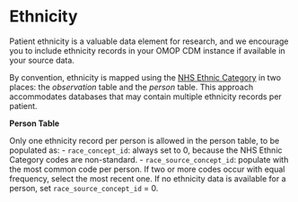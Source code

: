 
# Ethnicity

Patient ethnicity is a valuable data element for research, and we encourage you to include ethnicity records in your OMOP CDM instance if available in your source data.

By convention, ethnicity is mapped using the [NHS Ethnic Category](https://athena.ohdsi.org/search-terms/terms?vocabulary=NHS+Ethnic+Category&page=1&pageSize=15&query=) in two places: the *observation* table and the *person* table. This approach accommodates databases that may contain multiple ethnicity records per patient.

**Person Table**

Only one ethnicity record per person is allowed in the person table, to be populated as:
- `race_concept_id`: always set to 0, because the NHS Ethnic Category codes are non-standard.
- `race_source_concept_id`: populate with the most common code per person. If two or more codes occur with equal frequency, select the most recent one. If no ethnicity data is available for a person, set `race_source_concept_id` = 0.


